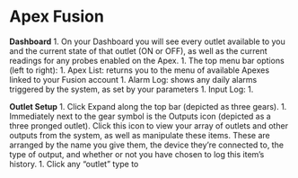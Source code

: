 # Apex Fusion


**Dashboard**
1. On your Dashboard you will see every outlet available to you and the current state of that outlet (ON or OFF), as well as the current readings for any probes enabled on the Apex.
1. The top menu bar options (left to right):
  1. Apex List: returns you to the menu of available Apexes linked to your Fusion account
  1. Alarm Log: shows any daily alarms triggered by the system, as set by your parameters
  1. Input Log: 
  1. 


**Outlet Setup**
1. Click Expand along the top bar (depicted as three gears).
1. Immediately next to the gear symbol is the Outputs icon (depicted as a three pronged outlet).  Click this icon to view your array of outlets and other outputs from the system, as well as manipulate these items.  These are arranged by the name you give them, the device they're connected to, the type of output, and whether or not you have chosen to log this item's history.
1. Click any "outlet" type to 